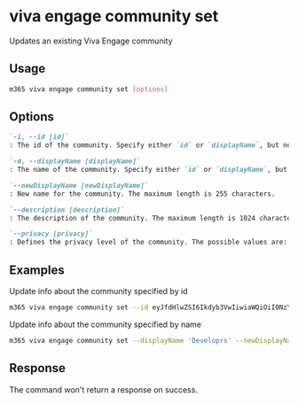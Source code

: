 
# viva engage community set

Updates an existing Viva Engage community

## Usage

```sh
m365 viva engage community set [options]
```

## Options

```md definition-list
`-i, --id [id]`
: The id of the community. Specify either `id` or `displayName`, but not both.

`-d, --displayName [displayName]`
: The name of the community. Specify either `id` or `displayName`, but not both.

`--newDisplayName [newDisplayName]`
: New name for the community. The maximum length is 255 characters.

`--description [description]`
: The description of the community. The maximum length is 1024 characters.

`--privacy [privacy]`
: Defines the privacy level of the community. The possible values are: `public`, and `private`.
```

<Global />

## Examples

Update info about the community specified by id

```sh
m365 viva engage community set --id eyJfdHlwZSI6Ikdyb3VwIiwiaWQiOiI0NzY5MTM1ODIwOSJ9 --newDisplayName 'Developers' --description 'Community for all devs' --privacy public
```

Update info about the community specified by name

```sh
m365 viva engage community set --displayName 'Developrs' --newDisplayName 'Developers'
```

## Response

The command won't return a response on success.